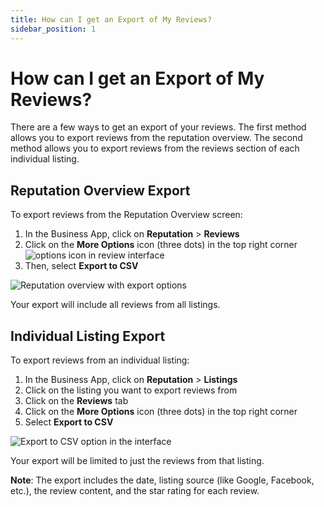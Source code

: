 ```yaml
---
title: How can I get an Export of My Reviews?
sidebar_position: 1
---
```


# How can I get an Export of My Reviews?

There are a few ways to get an export of your reviews. The first method allows you to export reviews from the reputation overview. The second method allows you to export reviews from the reviews section of each individual listing.

## Reputation Overview Export

To export reviews from the Reputation Overview screen:

1. In the Business App, click on **Reputation** > **Reviews**
2. Click on the **More Options** icon (three dots) in the top right corner
   ![options icon in review interface](./img/icon-options.jpg)
3. Then, select **Export to CSV**

![Reputation overview with export options](./img/reputation-overview.jpg)

Your export will include all reviews from all listings.

## Individual Listing Export

To export reviews from an individual listing:

1. In the Business App, click on **Reputation** > **Listings**
2. Click on the listing you want to export reviews from
3. Click on the **Reviews** tab
4. Click on the **More Options** icon (three dots) in the top right corner
5. Select **Export to CSV**

![Export to CSV option in the interface](./img/export-to-csv.jpg)

Your export will be limited to just the reviews from that listing.

**Note**: The export includes the date, listing source (like Google, Facebook, etc.), the review content, and the star rating for each review.
